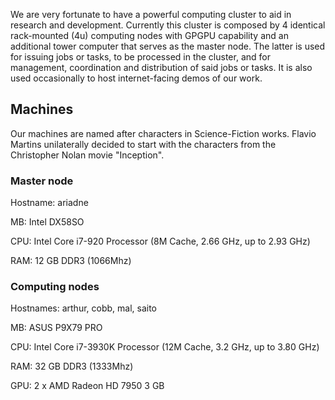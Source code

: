 We are very fortunate to have a powerful computing cluster to aid in research and development. Currently this cluster is composed by 4 identical rack-mounted (4u) computing nodes with GPGPU capability and an additional tower computer that serves as the master node. The latter is used for issuing jobs or tasks, to be processed in the cluster, and for management, coordination and distribution of said jobs or tasks. It is also used occasionally to host internet-facing demos of our work.

== Machines ==

Our machines are named after characters in Science-Fiction works. Flavio Martins unilaterally decided to start with the characters from the Christopher Nolan movie "Inception".


=== Master node ===

Hostname: ariadne

MB: Intel DX58SO

CPU: Intel Core i7-920 Processor (8M Cache, 2.66 GHz, up to 2.93 GHz)

RAM: 12 GB DDR3 (1066Mhz)

=== Computing nodes ===

Hostnames: arthur, cobb, mal, saito

MB: ASUS P9X79 PRO

CPU: Intel Core i7-3930K Processor (12M Cache, 3.2 GHz, up to 3.80 GHz)

RAM: 32 GB DDR3 (1333Mhz)

GPU: 2 x AMD Radeon HD 7950 3 GB